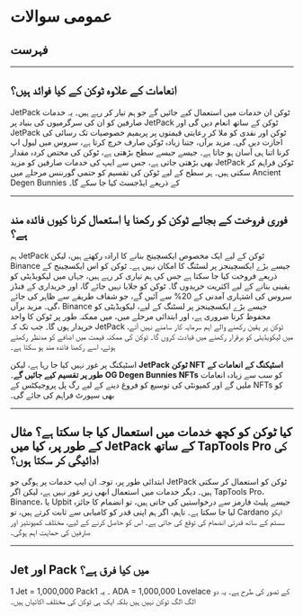 # عمومی سوالات

## فہرست

---

## **انعامات کے علاوہ ٹوکن کے کیا فوائد ہیں؟**

JetPack ٹوکن ان خدمات میں استعمال کیے جائیں گے جو ہم تیار کر رہے ہیں۔ یہ خدمات صارفین کو ان کی سرگرمیوں کی بنیاد پر JetPack ٹوکن کے ساتھ انعام دیں گی اور JetPack ٹوکن اور نقدی کو ملا کر رعایتی قیمتوں پر پریمیم خصوصیات تک رسائی کی اجازت دیں گی۔ مزید برآں، جتنا زیادہ ٹوکن صارف خرچ کرتا ہے، سروس میں لیول اپ کرنا اتنا ہی آسان ہو جاتا ہے۔ جیسے جیسے سطح بڑھتی ہے، ٹوکن کی مختص کردہ مقدار بھی بڑھتی جاتی ہے، جس سے ایپ کی خدمات صارفین کو مزید JetPack ٹوکن فراہم کر سکتی ہیں۔ ہر سطح کے لیے ٹوکن کی تقسیم کو حتمی گورننس مرحلے میں Ancient Degen Bunnies کے ذریعے ایڈجسٹ کیا جا سکے گا۔

---

## **فوری فروخت کے بجائے ٹوکن کو رکھنا یا استعمال کرنا کیوں فائدہ مند ہے؟**

ہم JetPack ٹوکن کے لیے ایک مخصوص ایکسچینج بنانے کا ارادہ رکھتے ہیں، لیکن Binance جیسے بڑے ایکسچینجز پر لسٹنگ کا امکان نہیں ہے۔ ٹوکن کو اس ایکسچینج کے ذریعے فروخت کیا جا سکتا ہے جس کی ہم تیاری کر رہے ہیں، جہاں میں لیکویڈیٹی کو یقینی بنانے کے لیے اکثریت خریدوں گا۔ ٹوکن کو جلایا نہیں جائے گا، اور خریداری کے فنڈز سروس کی اشتہاری آمدنی کے 20% سے آئیں گے، جو شفاف طریقے سے ظاہر کی جائے گی۔ مزید برآں، Binance جیسے بڑے ایکسچینجز پر لسٹنگ کے لیے، لیکویڈیٹی کو محفوظ کرنا ضروری ہے، اور ابتدائی مرحلے میں، میں ممکنہ طور پر ٹوکن کا واحد خریدار ہوں گا۔ جب تک کہ JetPack ٹوکن پر یقین رکھنے والے اہم سرمایہ کار سامنے نہیں آتے، میں لیکویڈیٹی کو برقرار رکھنے میں قیادت کروں گا۔ ٹوکن کی ممکنہ قیمت میں اضافے کو مدنظر رکھتے ہوئے، اسے رکھنا فائدہ مند ہو سکتا ہے۔

اسٹیکنگ پر غور نہیں کیا جا رہا ہے، لیکن **JetPack ٹوکن NFT اسٹیکنگ کے انعامات کے طور پر تقسیم کیے جائیں گے**۔ **OG Degen Bunnies NFTs** کو سب سے زیادہ انعامات ملیں گے اور کمیونٹی کی توسیع کو فروغ دینے کے لیے رگ پل پروجیکٹس کے NFTs کو بھی سپورٹ فراہم کی جائے گی۔

---

## **کیا ٹوکن کو کچھ خدمات میں استعمال کیا جا سکتا ہے؟ مثال کے طور پر، کیا میں JetPack کے ساتھ TapTools Pro کی ادائیگی کر سکتا ہوں؟**

ابتدائی طور پر، توجہ ان ایپ خدمات پر ہوگی جو JetPack ٹوکن کو استعمال کر سکتی ہیں۔ دیگر خدمات میں استعمال ابھی زیر غور نہیں ہے، لیکن اگر TapTools Pro، Binance، یا Upbit جیسے پلیٹ فارمز سے درخواستیں کی جاتی ہیں، تو انضمام کا جائزہ لیا جا سکتا ہے۔ تاہم، اگر ہم اپنی قدر کو کامیابی سے ثابت کرتے ہیں، تو Cardano ایکو سسٹم کے ساتھ قدرتی انضمام کی توقع کی جاتی ہے۔ اس کو حاصل کرنے کے لیے، مختلف کمیونٹیز اور صارفین کی حمایت اہم ہوگی۔

---

## **Jet اور Pack میں کیا فرق ہے؟**

1 Jet = 1,000,000 Pack۔ یہ 1 ADA = 1,000,000 Lovelace کے تصور کی طرح ہے۔ یہ دو الگ الگ ٹوکن نہیں ہیں بلکہ ایک ہی ٹوکن کی مختلف اکائیاں ہیں۔